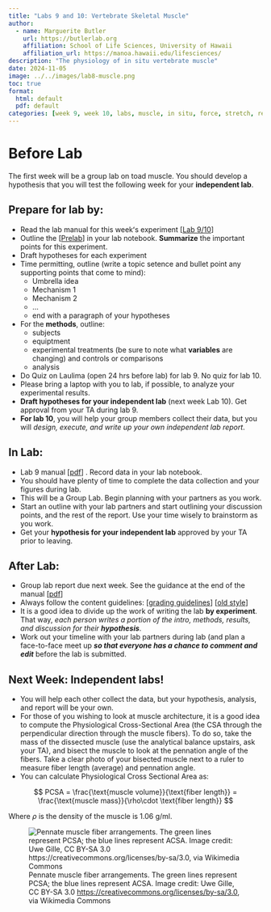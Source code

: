 ```yaml
---
title: "Labs 9 and 10: Vertebrate Skeletal Muscle"
author:
  - name: Marguerite Butler  
    url: https://butlerlab.org
    affiliation: School of Life Sciences, University of Hawaii
    affiliation_url: https://manoa.hawaii.edu/lifesciences/
description: "The physiology of in situ vertebrate muscle"
date: 2024-11-05
image: ../../images/lab8-muscle.png
toc: true
format: 
  html: default
  pdf: default
categories: [week 9, week 10, labs, muscle, in situ, force, stretch, recruitment, twitch, tetanus, temperature]
---
```


# Before Lab

The first week will be a group lab on toad muscle. You should develop a hypothesis that you will test the following week for your __independent lab__. 

:::{.callout-note}
# Prepare for lab by:
- Read the lab manual for this weekʻs experiment \[[Lab 9/10](Lab9-10-toad-muscle-protocol.pdf)\]   
- Outline the \[[Prelab](../../labs-misc/lab-notebook.qmd#sec-prelab)\] in your lab notebook. **Summarize** the important points for this experiment.
- Draft hypotheses for each experiment
- Time permitting, outline (write a topic setence and bullet point any supporting points that come to mind):
  + Umbrella idea
  + Mechanism 1
  + Mechanism 2 
  + ...
  + end with a paragraph of your hypotheses 
- For the __methods__, outline:
  + subjects
  + equiptment 
  + experimental treatments (be sure to note what __variables__ are changing) and controls or comparisons
  + analysis
- Do Quiz on Laulima (open 24 hrs before lab) for lab 9. No quiz for lab 10.
- Please bring a laptop with you to lab, if possible, to analyze your experimental results.
- __Draft hypotheses for your independent lab__ (next week Lab 10). Get approval from your TA during lab 9.
- __For lab 10__, you will help your group members collect their data, but you will _design, execute, and write up your own independent lab report_.  
:::


## In Lab: 

- Lab 9 manual \[[pdf](Lab9-10-toad-muscle-protocol.pdf)\] . Record data in your lab notebook. 
- You should have plenty of time to complete the data collection and your figures during lab.  
- This will be a Group Lab. Begin planning with your partners as you work. 
- Start an outline with your lab partners and start outlining your discussion points, and the rest of the report. Use your time wisely to brainstorm as you work.   
- Get your __hypothesis for your independent lab__ approved by your TA prior to leaving. 

## After Lab: 

- Group lab report due next week. See the guidance at the end of the manual \[[pdf](Lab9-10-toad-muscle-protocol.pdf)\]  
- Always follow the content guidelines: \[[grading guidelines](../../labs-misc/handouts/Revised_Zool430L_lab_report_guidelines.pdf)\] \[[old style](../../labs-misc/handouts/Zool430lab_report_guidelines.pdf)\]
- It is a good idea to divide up the work of writing the lab __by experiment__. That way, _each person writes a portion of the intro, methods, results, and discussion for their __hypothesis___. 
- Work out your timeline with your lab partners during lab (and plan a face-to-face meet up ___so that everyone has a chance to comment and edit___ before the lab is submitted. 

## Next Week: Independent labs!

- You will help each other collect the data, but your hypothesis, analysis, and report will be your own. 
- For those of you wishing to look at muscle architecture, it is a good idea to compute the Physiological Cross-Sectional Area (the CSA through the perpendicular direction through the muscle fibers). To do so, take the mass of the dissected muscle (use the analytical balance upstairs, ask your TA), and bisect the muscle to look at the pennation angle of the fibers.  Take a clear photo of your bisected muscle next to a ruler to measure fiber length (average) and pennation angle. 
- You can calculate Physiological Cross Sectional Area as:

$$
PCSA = \frac{\text{muscle volume}}{\text{fiber length}} = \frac{\text{muscle mass}}{\rho\cdot \text{fiber length}}
$$

Where $\rho$ is the density of the muscle is 1.06 g/ml. 

![Pennate muscle fiber arrangements. The green lines represent PCSA; the blue lines represent ACSA. Image credit: Uwe Gille, CC BY-SA 3.0 <https://creativecommons.org/licenses/by-sa/3.0>, via Wikimedia Commons](../../images/256px-Fiederung.svg.png) 


